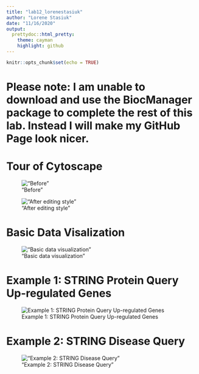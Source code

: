 ```yaml
---
title: "lab12_lorenestasiuk"
author: "Lorene Stasiuk"
date: "11/16/2020"
output:
  prettydoc::html_pretty:
    theme: cayman
    highlight: github
---
```


```r
knitr::opts_chunk$set(echo = TRUE)
```

# Please note: I am unable to download and use the BiocManager package to complete the rest of this lab. Instead I will make my GitHub Page look nicer.

# Tour of Cytoscape

!["Before"](images/lab12-0.jpg)



!["After editing style"](images/lab12-1.jpg)

# Basic Data Visalization 
!["Basic data visualization"](images/network.jpg)

# Example 1: STRING Protein Query Up-regulated Genes

![Example 1: STRING Protein Query Up-regulated Genes](images/string 1.png)

# Example 2: STRING Disease Query
!["Example 2: STRING Disease Query"](images/String Network - ovarian cancer.png)
